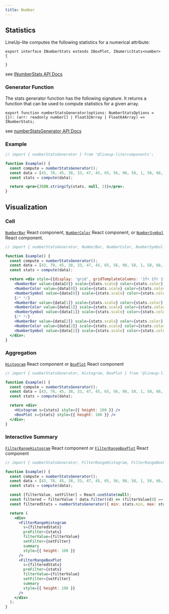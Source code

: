 ```yaml
---
title: Number
---
```



## Statistics

LineUp-lite computes the following statistics for a numerical attribute:

```tsx
export interface INumberStats extends IBoxPlot, INumericStats<number> {

}
```

see [INumberStats API Docs](/api/components/interfaces/inumberstats.html)

### Generator Function

The stats generator function has the following signature. It returns a function that can be used to compute statistics for a given array.

```tsx
export function numberStatsGenerator(options: NumberStatsOptions = {}): (arr: readonly number[] | Float32Array | Float64Array) => INumberStats;
```

see [numberStatsGenerator API Docs](/api/components/modules.html#numberstatsgenerator)

### Example

```jsx live
// import { numberStatsGenerator } from '@lineup-lite/components';

function Example() {
  const compute = numberStatsGenerator();
  const data = [43, 78, 45, 38, 33, 47, 45, 65, 56, 98, 58, 1, 58, 66, 57, 85, 32, 45, 75];
  const stats = compute(data);

  return <pre>{JSON.stringify(stats, null, 2)}</pre>;
}
```

## Visualization

### Cell

[`NumberBar`](/api/components/modules.html#numberbar) React component,
[`NumberColor`](/api/components/modules.html#numbercolor) React component, or
[`NumberSymbol`](/api/components/modules.html#numbersymbol) React component.

```jsx live
// import { numberStatsGenerator, NumberBar, NumberColor, NumberSymbol } from '@lineup-lite/components';

function Example() {
  const compute = numberStatsGenerator();
  const data = [43, 78, 45, 38, 33, 47, 45, 65, 56, 98, 58, 1, 58, 66, 57, 85, 32, 45, 75];
  const stats = compute(data);

  return <div style={{display: 'grid', gridTemplateColumns: '1fr 1fr 1fr', gridGap: 10}}>
    <NumberBar value={data[0]} scale={stats.scale} color={stats.color} format={stats.format} />
    <NumberColor value={data[0]} scale={stats.scale} color={stats.color} format={stats.format} />
    <NumberSymbol value={data[0]} scale={stats.scale} color={stats.color} format={stats.format} />
    {/* */}
    <NumberBar value={data[1]} scale={stats.scale} color={stats.color} format={stats.format} />
    <NumberColor value={data[1]} scale={stats.scale} color={stats.color} format={stats.format} />
    <NumberSymbol value={data[1]} scale={stats.scale} color={stats.color} format={stats.format} />
    {/* */}
    <NumberBar value={data[2]} scale={stats.scale} color={stats.color} format={stats.format} />
    <NumberColor value={data[2]} scale={stats.scale} color={stats.color} format={stats.format} />
    <NumberSymbol value={data[2]} scale={stats.scale} color={stats.color} format={stats.format} />
  </div>;
}
```

### Aggregation

[`Histogram`](/api/components/modules.html#histogram) React component or
[`BoxPlot`](/api/components/modules.html#boxplot) React component

```jsx live
// import { numberStatsGenerator, Histogram, BoxPlot } from '@lineup-lite/components';

function Example() {
  const compute = numberStatsGenerator();
  const data = [43, 78, 45, 38, 33, 47, 45, 65, 56, 98, 58, 1, 58, 66, 57, 85, 32, 45, 75];
  const stats = compute(data);

  return <div>
    <Histogram s={stats} style={{ height: 100 }} />
    <BoxPlot s={stats} style={{ height: 100 }} />
  </div>;
}
```

### Interactive Summary

[`FilterRangeHistogram`](/api/components/modules.html#filterrangehistogram) React component or
[`FilterRangeBoxPlot`](/api/components/modules.html#filterrangeboxplot) React component

```jsx live
// import { numberStatsGenerator, FilterRangeHistogram, FilterRangeBoxPlot } from '@lineup-lite/components';

function Example() {
  const compute = numberStatsGenerator();
  const data = [43, 78, 45, 38, 33, 47, 45, 65, 56, 98, 58, 1, 58, 66, 57, 85, 32, 45, 75];
  const stats = compute(data);

  const [filterValue, setFilter] = React.useState(null);
  const filtered = filterValue ? data.filter((d) => (filterValue[0] == null || filterValue[0] <= d) && (filterValue[1] == null || d <= filterValue[1])) : data;
  const filteredStats = numberStatsGenerator({ min: stats.min, max: stats.max })(filtered);

  return (
    <div>
      <FilterRangeHistogram
        s={filteredStats}
        preFilter={stats}
        filterValue={filterValue}
        setFilter={setFilter}
        summary
        style={{ height: 100 }}
      />
      <FilterRangeBoxPlot
        s={filteredStats}
        preFilter={stats}
        filterValue={filterValue}
        setFilter={setFilter}
        summary
        style={{ height: 100 }}
      />
    </div>
  );
}
```
